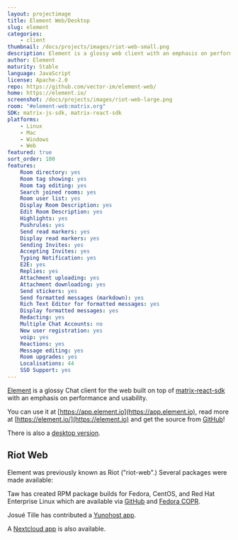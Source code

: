 ```yaml
---
layout: projectimage
title: Element Web/Desktop
slug: element
categories:
    - client
thumbnail: /docs/projects/images/riot-web-small.png
description: Element is a glossy web client with an emphasis on performance and usability
author: Element
maturity: Stable
language: JavaScript
license: Apache-2.0
repo: https://github.com/vector-im/element-web/
home: https://element.io/
screenshot: /docs/projects/images/riot-web-large.png
room: "#element-web:matrix.org"
SDK: matrix-js-sdk, matrix-react-sdk
platforms:
    - Linux
    - Mac
    - Windows
    - Web
featured: true
sort_order: 100
features:
    Room directory: yes
    Room tag showing: yes
    Room tag editing: yes
    Search joined rooms: yes
    Room user list: yes
    Display Room Description: yes
    Edit Room Description: yes
    Highlights: yes
    Pushrules: yes
    Send read markers: yes
    Display read markers: yes
    Sending Invites: yes
    Accepting Invites: yes
    Typing Notification: yes
    E2E: yes
    Replies: yes
    Attachment uploading: yes
    Attachment downloading: yes
    Send stickers: yes
    Send formatted messages (markdown): yes
    Rich Text Editor for formatted messages: yes
    Display formatted messages: yes
    Redacting: yes
    Multiple Chat Accounts: no
    New user registration: yes
    voip: yes
    Reactions: yes
    Message editing: yes
    Room upgrades: yes
    Localisations: 44
    SSO Support: yes
---
```


[Element](https://element.io) is a glossy Chat client for the web built on top of [matrix-react-sdk](https://matrix.org/docs/projects/sdk/matrix.org-react-sdk.html) with an emphasis on performance and usability.

You can use it at [https://app.element.io](https://app.element.io), read more at [https://element.io/](https://element.io) and get the source from [GitHub](https://github.com/vector-im/element-web)!

There is also a [desktop version](https://element.io/get-started).

## Riot Web

Element was previously known as Riot ("riot-web".) Several packages were made available:

Taw has created RPM package builds for Fedora, CentOS, and Red Hat Enterprise Linux which are available via [GitHub](https://github.com/taw00/element-rpm/) and [Fedora COPR](https://copr.fedorainfracloud.org/coprs/taw/element/).

Josué Tille has contributed a [Yunohost app](https://github.com/Josue-T/riot_ynh).

A [Nextcloud app](https://github.com/gary-kim/riotchat) is also available.
